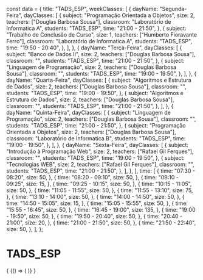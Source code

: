 const data = {
  title: "TADS_ESP",
  weekClasses: [
    {
      dayName: "Segunda-Feira",
      dayClasses: [
        {
          subject: "Programação Orientada a Objetos",
          size: 2,
          teachers: ["Douglas Barbosa Sousa"],
          classroom: "Laboratório de Informatica A",
          students: "TADS_ESP",
          time: "21:00 - 21:50",
        },
        {
          subject: "Trabalho de Conclusão de Curso",
          size: 1,
          teachers: ["Humberto Fioravante Ferro"],
          classroom: "Laboratório de Informatica A",
          students: "TADS_ESP",
          time: "19:50 - 20:40",
        },
      ],
    },
    {
      dayName: "Terça-Feira",
      dayClasses: [
        {
          subject: "Banco de Dados II",
          size: 2,
          teachers: ["Douglas Barbosa Sousa"],
          classroom: "",
          students: "TADS_ESP",
          time: "21:00 - 21:50",
        },
        {
          subject: "Linguagem de Programação",
          size: 2,
          teachers: ["Douglas Barbosa Sousa"],
          classroom: "",
          students: "TADS_ESP",
          time: "19:00 - 19:50",
        },
      ],
    },
    {
      dayName: "Quarta-Feira",
      dayClasses: [
        {
          subject: "Algoritmos e Estrutura de Dados",
          size: 2,
          teachers: ["Douglas Barbosa Sousa"],
          classroom: "",
          students: "TADS_ESP",
          time: "19:00 - 19:50",
        },
        {
          subject: "Algoritmos e Estrutura de Dados",
          size: 2,
          teachers: ["Douglas Barbosa Sousa"],
          classroom: "",
          students: "TADS_ESP",
          time: "21:00 - 21:50",
        },
      ],
    },
    {
      dayName: "Quinta-Feira",
      dayClasses: [
        {
          subject: "Linguagem de Programação",
          size: 2,
          teachers: ["Douglas Barbosa Sousa"],
          classroom: "",
          students: "TADS_ESP",
          time: "21:00 - 21:50",
        },
        {
          subject: "Programação Orientada a Objetos",
          size: 2,
          teachers: ["Douglas Barbosa Sousa"],
          classroom: "Laboratório de Informatica B",
          students: "TADS_ESP",
          time: "19:00 - 19:50",
        },
      ],
    },
    {
      dayName: "Sexta-Feira",
      dayClasses: [
        {
          subject: "Introdução à Programação Web",
          size: 2,
          teachers: ["Rafael Gil Ferques"],
          classroom: "",
          students: "TADS_ESP",
          time: "19:00 - 19:50",
        },
        {
          subject: "Tecnologias WEB",
          size: 2,
          teachers: ["Rafael Gil Ferques"],
          classroom: "",
          students: "TADS_ESP",
          time: "21:00 - 21:50",
        },
      ],
    },
  ],
  time: [
    {
      time: "07:30 - 08:20",
      size: 50,
    },
    {
      time: "08:20 - 09:10",
      size: 50,
    },
    {
      time: "09:10 - 09:25",
      size: 15,
    },
    {
      time: "09:25 - 10:15",
      size: 50,
    },
    {
      time: "10:15 - 11:05",
      size: 50,
    },
    {
      time: "11:05 - 11:55",
      size: 50,
    },
    {
      time: "11:55 - 13:10",
      size: 75,
    },
    {
      time: "13:10 - 14:00",
      size: 50,
    },
    {
      time: "14:00 - 14:50",
      size: 50,
    },
    {
      time: "14:50 - 15:05",
      size: 15,
    },
    {
      time: "15:05 - 15:55",
      size: 50,
    },
    {
      time: "15:55 - 16:45",
      size: 50,
    },
    {
      time: "16:45 - 19:00",
      size: 135,
    },
    {
      time: "19:00 - 19:50",
      size: 50,
    },
    {
      time: "19:50 - 20:40",
      size: 50,
    },
    {
      time: "20:40 - 21:00",
      size: 20,
    },
    {
      time: "21:00 - 21:50",
      size: 50,
    },
    {
      time: "21:50 - 22:40",
      size: 50,
    },
  ],
};

# TADS_ESP

<div>
  {
    <BrowserOnly>
      {() => (
        <Grid
          title={data.title}
          weekClasses={data.weekClasses}
          time={data.time}
        />
      )}
    </BrowserOnly>
  }
</div>
